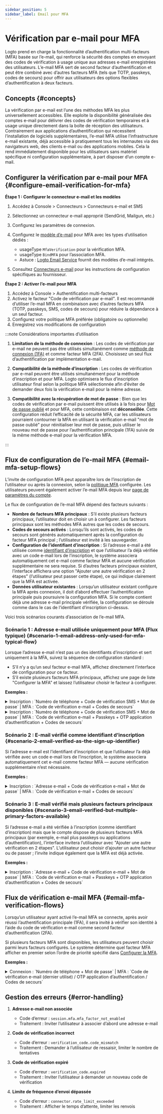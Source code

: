 ```yaml
---
sidebar_position: 5
sidebar_label: Email pour MFA
---
```


# Vérification par e-mail pour MFA

Logto prend en charge la fonctionnalité d’authentification multi-facteurs (MFA) basée sur l’e-mail, qui renforce la sécurité des comptes en envoyant des codes de vérification à usage unique aux adresses e-mail enregistrées des utilisateurs. L’e-mail MFA sert de second facteur d’authentification et peut être combiné avec d’autres facteurs MFA (tels que TOTP, passkeys, codes de secours) pour offrir aux utilisateurs des options flexibles d’authentification à deux facteurs.

## Concepts \{#concepts}

La vérification par e-mail est l’une des méthodes MFA les plus universellement accessibles. Elle exploite la disponibilité généralisée des comptes e-mail pour délivrer des codes de vérification temporaires et à usage unique directement dans la boîte de réception des utilisateurs. Contrairement aux applications d’authentification qui nécessitent l’installation de logiciels supplémentaires, l’e-mail MFA utilise l’infrastructure e-mail existante, déjà accessible à pratiquement tous les internautes via des navigateurs web, des clients e-mail ou des applications mobiles. Cela la rend immédiatement disponible pour les utilisateurs sans matériel spécifique ni configuration supplémentaire, à part disposer d’un compte e-mail.

## Configurer la vérification par e-mail pour MFA \{#configure-email-verification-for-mfa}

**Étape 1 : Configurer le connecteur e-mail et les modèles**

1. Accédez à <CloudLink to="/connectors/passwordless">Console > Connecteurs > Connecteurs e-mail et SMS</CloudLink>
2. Sélectionnez un connecteur e-mail approprié (SendGrid, Mailgun, etc.)
3. Configurez les paramètres de connexion.
4. Configurez le [modèle d’e-mail](/connectors/email-connectors/email-templates) pour MFA avec les types d’utilisation dédiés :

   - usageType `MfaVerification` pour la vérification MFA.
   - usageType `BindMFA` pour l’association MFA.
   - Astuce : [Logto Email Service](/connectors/email-connectors/built-in-email-service) fournit des modèles d’e-mail intégrés.

5. Consultez [Connecteurs e-mail](/connectors/email-connectors) pour les instructions de configuration spécifiques au fournisseur.

**Étape 2 : Activer l’e-mail pour MFA**

1. Accédez à <CloudLink to="/mfa">Console > Authentification multi-facteurs</CloudLink>
2. Activez le facteur "Code de vérification par e-mail". Il est recommandé d’utiliser l’e-mail MFA en combinaison avec d’autres facteurs MFA (TOTP, passkeys, SMS, codes de secours) pour réduire la dépendance à un seul facteur.
3. Configurez votre politique MFA préférée (obligatoire ou optionnelle)
4. Enregistrez vos modifications de configuration

:::note Considérations importantes d’utilisation

1. **Limitation de la méthode de connexion** : Les codes de vérification par e-mail ne peuvent pas être utilisés simultanément comme [méthode de connexion (1FA)](/end-user-flows/sign-up-and-sign-in/sign-in) et comme facteur MFA (2FA). Choisissez un seul flux d’authentification par implémentation e-mail.

2. **Compatibilité de la méthode d’inscription** : Les codes de vérification par e-mail peuvent être utilisés simultanément pour la méthode d’inscription et pour MFA. Logto optimisera le flux d’inscription utilisateur final selon la politique MFA sélectionnée afin d’éviter de demander deux fois la vérification e-mail pour la même adresse.

3. **Compatibilité avec la récupération de mot de passe** : Bien que les codes de vérification par e-mail puissent être utilisés à la fois pour [Mot de passe oublié](/end-user-flows/sign-up-and-sign-in/reset-password) et pour MFA, cette combinaison est **déconseillée**. Cette configuration réduit l’efficacité de la sécurité MFA, car les utilisateurs pourraient contourner la MFA en utilisant la vérification e-mail "mot de passe oublié" pour réinitialiser leur mot de passe, puis utiliser le nouveau mot de passe pour l’authentification principale (1FA) suivie de la même méthode e-mail pour la vérification MFA.

:::

## Flux de configuration de l’e-mail MFA \{#email-mfa-setup-flows}

L’invite de configuration MFA peut apparaître lors de l’inscription de l’utilisateur ou après la connexion, selon la [politique MFA](/end-user-flows/mfa/configure-mfa#global-mfa-configuration) configurée. Les utilisateurs peuvent également activer l’e-mail MFA depuis leur [page de paramètres du compte](/end-user-flows/account-settings/by-account-api#update-or-link-new-email).

Le flux de configuration de l’e-mail MFA dépend des facteurs suivants :

- **Nombre de facteurs MFA principaux** : S’il existe plusieurs facteurs principaux, l’utilisateur doit en choisir un à configurer. Les facteurs principaux sont les méthodes MFA autres que les codes de secours.
- **Codes de secours activés** : Lorsqu’ils sont activés, les codes de secours sont générés automatiquement après la configuration du facteur MFA principal ; l’utilisateur est invité à les sauvegarder.
- **Configuration de l’identifiant d’inscription** : Si l’adresse e-mail a été utilisée comme [identifiant d’inscription](/end-user-flows/sign-up-and-sign-in/sign-up#set-up-the-sign-up-identifier) et que l’utilisateur l’a déjà vérifiée avec un code e-mail lors de l’inscription, le système associera automatiquement cet e-mail comme facteur MFA et aucune vérification supplémentaire ne sera requise. Si d’autres facteurs principaux existent, l’interface affichera une option "Ajouter une autre vérification en 2 étapes" (l’utilisateur peut passer cette étape), ce qui indique clairement que la MFA est activée.
- **Données utilisateur existantes** : Lorsqu’un utilisateur existant configure la MFA après connexion, il doit d’abord effectuer l’authentification principale puis poursuivre la configuration MFA. Si le compte contient déjà une adresse e-mail principale vérifiée, la configuration se déroule comme dans le cas de l’identifiant d’inscription ci-dessus.

Voici trois scénarios courants d’association de l’e-mail MFA.

### Scénario 1 : Adresse e-mail utilisée uniquement pour MFA (Flux typique) \{#scenario-1-email-address-only-used-for-mfa-typical-flow}

Lorsque l’adresse e-mail n’est pas un des identifiants d’inscription et sert uniquement à la MFA, suivez la séquence de configuration standard :

- S’il n’y a qu’un seul facteur e-mail MFA, affichez directement l’interface de configuration pour ce facteur.
- S’il existe plusieurs facteurs MFA principaux, affichez une page de liste "Configurer la MFA" et laissez l’utilisateur choisir le facteur à configurer.

**Exemples :**

<details>
  <summary>
    Inscription : `Numéro de téléphone + Code de vérification SMS + Mot de passe` | MFA : `Code de
    vérification e-mail + Codes de secours`
  </summary>
  <img
    src="/img/assets/email-mfa-setup-scenario-1-1.png"
    alt="Flux de configuration e-mail MFA 1-1"
  />
</details>

<details>
  <summary>
    Inscription : `Numéro de téléphone + Code de vérification SMS + Mot de passe` | MFA : `Code de
    vérification e-mail + Passkeys + OTP application d’authentification + Codes de secours`
  </summary>
  <img
    src="/img/assets/email-mfa-setup-scenario-1-2.png"
    alt="Flux de configuration e-mail MFA 1-2"
  />
</details>

### Scénario 2 : E-mail vérifié comme identifiant d’inscription \{#scenario-2-email-verified-as-the-sign-up-identifier}

Si l’adresse e-mail est l’identifiant d’inscription et que l’utilisateur l’a déjà vérifiée avec un code e-mail lors de l’inscription, le système associera automatiquement cet e-mail comme facteur MFA — aucune vérification supplémentaire n’est nécessaire.

**Exemples :**

<details>
  <summary>
    Inscription : `Adresse e-mail + Code de vérification e-mail + Mot de passe` | MFA : `Code de
    vérification e-mail + Codes de secours`
  </summary>
  <img src="/img/assets/email-mfa-setup-scenario-2.png" alt="Flux de configuration e-mail MFA 2" />
</details>

### Scénario 3 : E-mail vérifié mais plusieurs facteurs principaux disponibles \{#scenario-3-email-verified-but-multiple-primary-factors-available}

Si l’adresse e-mail a été vérifiée à l’inscription (comme identifiant d’inscription) mais que le compte dispose de plusieurs facteurs MFA principaux (par exemple, e-mail plus passkeys ou applications d’authentification), l’interface invitera l’utilisateur avec "Ajouter une autre vérification en 2 étapes". L’utilisateur peut choisir d’ajouter un autre facteur ou de passer ; l’invite indique également que la MFA est déjà activée.

**Exemples :**

<details>
  <summary>
    Inscription : `Adresse e-mail + Code de vérification e-mail + Mot de passe` | MFA : `Code de
    vérification e-mail + Passkeys + OTP application d’authentification + Codes de secours`
  </summary>
  <img src="/img/assets/email-mfa-setup-scenario-3.png" alt="Flux de configuration e-mail MFA 3" />
</details>

## Flux de vérification e-mail MFA \{#email-mfa-verification-flows}

Lorsqu’un utilisateur ayant activé l’e-mail MFA se connecte, après avoir réussi l’authentification principale (1FA), il sera invité à vérifier son identité à l’aide du code de vérification e-mail comme second facteur d’authentification (2FA).

Si plusieurs facteurs MFA sont disponibles, les utilisateurs peuvent choisir parmi leurs facteurs configurés. Le système détermine quel facteur MFA afficher en premier selon l’ordre de priorité spécifié dans [Configurer la MFA](/end-user-flows/mfa/configure-mfa#mfa-verification-flow).

**Exemples :**

<details>
  <summary>
    Connexion : `Numéro de téléphone + Mot de passe` | MFA : `Code de vérification e-mail (dernier
    utilisé) / OTP application d’authentification / Codes de secours`
  </summary>
  <img src="/img/assets/email-mfa-verification-flow.png" alt="Flux de vérification e-mail MFA" />
</details>

## Gestion des erreurs \{#error-handling}

1. **Adresse e-mail non associée**

   - Code d’erreur : `session.mfa.mfa_factor_not_enabled`
   - Traitement : Inviter l’utilisateur à associer d’abord une adresse e-mail

2. **Code de vérification incorrect**

   - Code d’erreur : `verification_code.code_mismatch`
   - Traitement : Demander à l’utilisateur de ressaisir, limiter le nombre de tentatives

3. **Code de vérification expiré**

   - Code d’erreur : `verification_code.expired`
   - Traitement : Inviter l’utilisateur à demander un nouveau code de vérification

4. **Limite de fréquence d’envoi dépassée**
   - Code d’erreur : `connector.rate_limit_exceeded`
   - Traitement : Afficher le temps d’attente, limiter les renvois
